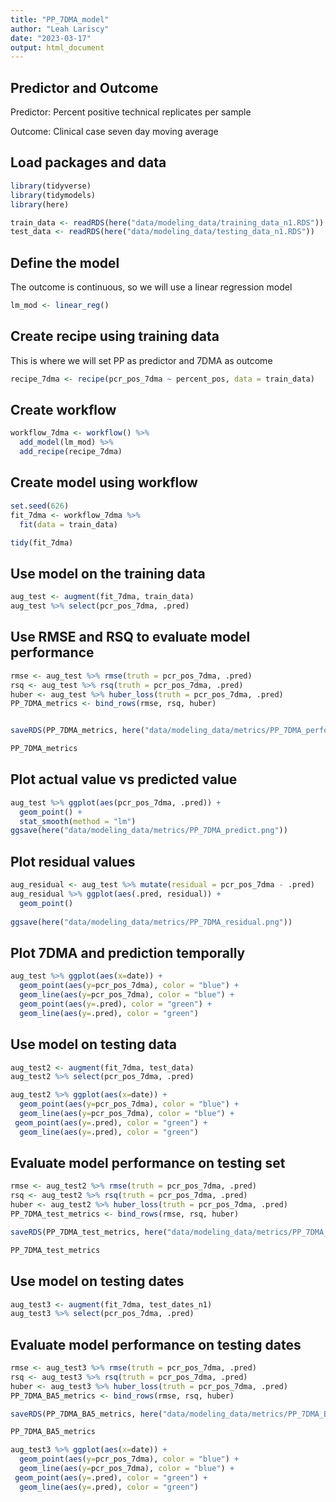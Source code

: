 ```yaml
---
title: "PP_7DMA_model"
author: "Leah Lariscy"
date: "2023-03-17"
output: html_document
---
```


## Predictor and Outcome

Predictor: Percent positive technical replicates per sample

Outcome: Clinical case seven day moving average

## Load packages and data

```r
library(tidyverse)
library(tidymodels)
library(here)
```

```r
train_data <- readRDS(here("data/modeling_data/training_data_n1.RDS"))
test_data <- readRDS(here("data/modeling_data/testing_data_n1.RDS"))
```

## Define the model

The outcome is continuous, so we will use a linear regression model

```r
lm_mod <- linear_reg()
```

## Create recipe using training data

This is where we will set PP as predictor and 7DMA as outcome

```r
recipe_7dma <- recipe(pcr_pos_7dma ~ percent_pos, data = train_data)
```

## Create workflow

```r
workflow_7dma <- workflow() %>% 
  add_model(lm_mod) %>% 
  add_recipe(recipe_7dma)
```

## Create model using workflow

```r
set.seed(626)
fit_7dma <- workflow_7dma %>% 
  fit(data = train_data)

tidy(fit_7dma)
```

## Use model on the training data

```r
aug_test <- augment(fit_7dma, train_data)
aug_test %>% select(pcr_pos_7dma, .pred)
```

## Use RMSE and RSQ to evaluate model performance

```r
rmse <- aug_test %>% rmse(truth = pcr_pos_7dma, .pred)
rsq <- aug_test %>% rsq(truth = pcr_pos_7dma, .pred)
huber <- aug_test %>% huber_loss(truth = pcr_pos_7dma, .pred)
PP_7DMA_metrics <- bind_rows(rmse, rsq, huber)


saveRDS(PP_7DMA_metrics, here("data/modeling_data/metrics/PP_7DMA_performance.RDS"))

PP_7DMA_metrics

```

## Plot actual value vs predicted value

```r
aug_test %>% ggplot(aes(pcr_pos_7dma, .pred)) +
  geom_point() +
  stat_smooth(method = "lm")
ggsave(here("data/modeling_data/metrics/PP_7DMA_predict.png"))
```

## Plot residual values

```r
aug_residual <- aug_test %>% mutate(residual = pcr_pos_7dma - .pred)
aug_residual %>% ggplot(aes(.pred, residual)) +
  geom_point() 
  
ggsave(here("data/modeling_data/metrics/PP_7DMA_residual.png"))
```

## Plot 7DMA and prediction temporally

```r
aug_test %>% ggplot(aes(x=date)) +
  geom_point(aes(y=pcr_pos_7dma), color = "blue") +
  geom_line(aes(y=pcr_pos_7dma), color = "blue") +
  geom_point(aes(y=.pred), color = "green") +
  geom_line(aes(y=.pred), color = "green")

```

## Use model on testing data

```r
aug_test2 <- augment(fit_7dma, test_data)
aug_test2 %>% select(pcr_pos_7dma, .pred)
```

```r
aug_test2 %>% ggplot(aes(x=date)) +
  geom_point(aes(y=pcr_pos_7dma), color = "blue") +
  geom_line(aes(y=pcr_pos_7dma), color = "blue") +
 geom_point(aes(y=.pred), color = "green") +
  geom_line(aes(y=.pred), color = "green")
```

## Evaluate model performance on testing set

```r
rmse <- aug_test2 %>% rmse(truth = pcr_pos_7dma, .pred)
rsq <- aug_test2 %>% rsq(truth = pcr_pos_7dma, .pred)
huber <- aug_test2 %>% huber_loss(truth = pcr_pos_7dma, .pred)
PP_7DMA_test_metrics <- bind_rows(rmse, rsq, huber)

saveRDS(PP_7DMA_test_metrics, here("data/modeling_data/metrics/PP_7DMA_test_performance.RDS"))

PP_7DMA_test_metrics
```

## Use model on testing dates

```r
aug_test3 <- augment(fit_7dma, test_dates_n1)
aug_test3 %>% select(pcr_pos_7dma, .pred)
```

## Evaluate model performance on testing dates

```r
rmse <- aug_test3 %>% rmse(truth = pcr_pos_7dma, .pred)
rsq <- aug_test3 %>% rsq(truth = pcr_pos_7dma, .pred)
huber <- aug_test3 %>% huber_loss(truth = pcr_pos_7dma, .pred)
PP_7DMA_BA5_metrics <- bind_rows(rmse, rsq, huber)

saveRDS(PP_7DMA_BA5_metrics, here("data/modeling_data/metrics/PP_7DMA_BA5_performance.RDS"))

PP_7DMA_BA5_metrics
```

```r
aug_test3 %>% ggplot(aes(x=date)) +
  geom_point(aes(y=pcr_pos_7dma), color = "blue") +
  geom_line(aes(y=pcr_pos_7dma), color = "blue") +
 geom_point(aes(y=.pred), color = "green") +
  geom_line(aes(y=.pred), color = "green")
```
